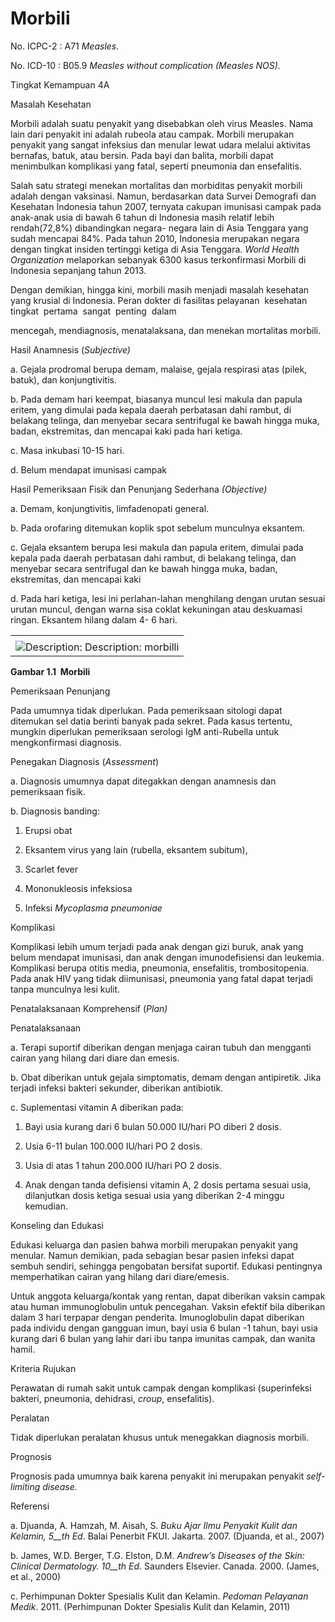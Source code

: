 # Morbili

No. ICPC-2 : A71 _Measles_.

No. ICD-10 : B05.9 _Measles without complication (Measles NOS)._

Tingkat Kemampuan 4A

Masalah Kesehatan

Morbili adalah suatu penyakit yang disebabkan oleh virus Measles. Nama lain dari penyakit ini adalah rubeola atau campak. Morbili merupakan penyakit yang sangat infeksius dan menular lewat udara melalui aktivitas bernafas, batuk, atau bersin. Pada bayi dan balita, morbili dapat menimbulkan komplikasi yang fatal, seperti pneumonia dan ensefalitis.

Salah satu strategi menekan mortalitas dan morbiditas penyakit morbili adalah dengan vaksinasi. Namun, berdasarkan data Survei Demografi dan Kesehatan Indonesia tahun 2007, ternyata cakupan imunisasi campak pada anak-anak usia di bawah 6 tahun di Indonesia masih relatif lebih rendah(72,8%) dibandingkan negara- negara lain di Asia Tenggara yang sudah mencapai 84%. Pada tahun 2010, Indonesia merupakan negara dengan tingkat insiden tertinggi ketiga di Asia Tenggara. _World Health Organization_ melaporkan sebanyak 6300 kasus terkonfirmasi Morbili di Indonesia sepanjang tahun 2013.

Dengan demikian, hingga kini, morbili masih menjadi masalah kesehatan yang krusial di Indonesia. Peran dokter di fasilitas pelayanan  kesehatan  tingkat  pertama  sangat  penting  dalam

 

mencegah, mendiagnosis, menatalaksana, dan menekan mortalitas morbili.

Hasil Anamnesis (_Subjective)_

a. Gejala prodromal berupa demam, malaise, gejala respirasi atas (pilek, batuk), dan konjungtivitis.

b. Pada demam hari keempat, biasanya muncul lesi makula dan papula eritem, yang dimulai pada kepala daerah perbatasan dahi rambut, di belakang telinga, dan menyebar secara sentrifugal ke bawah hingga muka, badan, ekstremitas, dan mencapai kaki pada hari ketiga.

c. Masa inkubasi 10-15 hari.

d. Belum mendapat imunisasi campak

Hasil Pemeriksaan Fisik dan Penunjang Sederhana _(Objective)_

a. Demam, konjungtivitis, limfadenopati general.

b. Pada orofaring ditemukan koplik spot sebelum munculnya eksantem.

c. Gejala eksantem berupa lesi makula dan papula eritem, dimulai pada kepala pada daerah perbatasan dahi rambut, di belakang telinga, dan menyebar secara sentrifugal dan ke bawah hingga muka, badan, ekstremitas, dan mencapai kaki

d. Pada hari ketiga, lesi ini perlahan-lahan menghilang dengan urutan sesuai urutan muncul, dengan warna sisa coklat kekuningan atau deskuamasi ringan. Eksantem hilang dalam 4- 6 hari.

| |
| --- |
| |
| ![Description: Description: morbilli](/1186/image009.jpg) |

 

**Gambar 1.1  Morbili**

Pemeriksaan Penunjang

Pada umumnya tidak diperlukan. Pada pemeriksaan sitologi dapat ditemukan sel datia berinti banyak pada sekret. Pada kasus tertentu, mungkin diperlukan pemeriksaan serologi IgM anti-Rubella untuk mengkonfirmasi diagnosis.

Penegakan Diagnosis (_Assessment_)

a. Diagnosis umumnya dapat ditegakkan dengan anamnesis dan pemeriksaan fisik.

b. Diagnosis banding:

1) Erupsi obat

2) Eksantem virus yang lain (rubella, eksantem subitum),

3) Scarlet fever

4) Mononukleosis infeksiosa

5) Infeksi _Mycoplasma pneumoniae_

Komplikasi

Komplikasi lebih umum terjadi pada anak dengan gizi buruk, anak yang belum mendapat imunisasi, dan anak dengan imunodefisiensi dan leukemia. Komplikasi berupa otitis media, pneumonia, ensefalitis, trombositopenia. Pada anak HIV yang tidak diimunisasi, pneumonia yang fatal dapat terjadi tanpa munculnya lesi kulit.

Penatalaksanaan Komprehensif (_Plan)_

Penatalaksanaan

a. Terapi suportif diberikan dengan menjaga cairan tubuh dan mengganti cairan yang hilang dari diare dan emesis.

b. Obat diberikan untuk gejala simptomatis, demam dengan antipiretik. Jika terjadi infeksi bakteri sekunder, diberikan antibiotik.

c. Suplementasi vitamin A diberikan pada:

1) Bayi usia kurang dari 6 bulan 50.000 IU/hari PO diberi 2 dosis.

2) Usia 6-11 bulan 100.000 IU/hari PO 2 dosis.

3) Usia di atas 1 tahun 200.000 IU/hari PO 2 dosis.

4) Anak dengan tanda defisiensi vitamin A, 2 dosis pertama sesuai usia, dilanjutkan dosis ketiga sesuai usia yang diberikan 2-4 minggu kemudian.

 

Konseling dan Edukasi

Edukasi keluarga dan pasien bahwa morbili merupakan penyakit yang menular. Namun demikian, pada sebagian besar pasien infeksi dapat sembuh sendiri, sehingga pengobatan bersifat suportif. Edukasi pentingnya memperhatikan cairan yang hilang dari diare/emesis.

Untuk anggota keluarga/kontak yang rentan, dapat diberikan vaksin campak atau human immunoglobulin untuk pencegahan. Vaksin efektif bila diberikan dalam 3 hari terpapar dengan penderita. Imunoglobulin dapat diberikan pada individu dengan gangguan imun, bayi usia 6 bulan -1 tahun, bayi usia kurang dari 6 bulan yang lahir dari ibu tanpa imunitas campak, dan wanita hamil.

Kriteria Rujukan

Perawatan di rumah sakit untuk campak dengan komplikasi (superinfeksi bakteri, pneumonia, dehidrasi, _croup_, ensefalitis).

Peralatan

Tidak diperlukan peralatan khusus untuk menegakkan diagnosis morbili.

Prognosis

Prognosis pada umumnya baik karena penyakit ini merupakan penyakit _self-limiting disease._

Referensi

a. Djuanda, A. Hamzah, M. Aisah, S. _Buku Ajar Ilmu Penyakit Kulit dan Kelamin, 5__th_ _Ed_. Balai Penerbit FKUI. Jakarta. 2007. (Djuanda, et al., 2007)

b. James, W.D. Berger, T.G. Elston, D.M. _Andrew’s Diseases of the Skin: Clinical Dermatology. 10__th_ _Ed_. Saunders Elsevier. Canada. 2000. (James, et al., 2000)

c. Perhimpunan Dokter Spesialis Kulit dan Kelamin. _Pedoman Pelayanan Medik_. 2011. (Perhimpunan Dokter Spesialis Kulit dan Kelamin, 2011)
